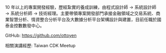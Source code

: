 10 年以上的專案開發經驗，歷經紮實的養成訓練，由程式設計師 → 系統設計師 → 系統分析師 → 技術經理。主要帶領專案開發部門承接金融領域之交易系統、商業智慧分析、情資整合分析平台及大數據分析平台架構設計與建置，目前任職於國泰金控數數發中心。

GitHub: <https://github.com/ottoyen>

相關演講經歷: Taiwan CDK Meetup
